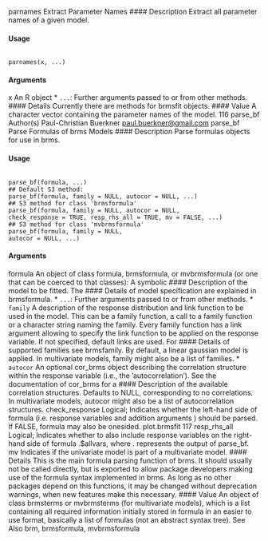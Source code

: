 
parnames Extract Parameter Names
#### Description 
Extract all parameter names of a given model.

#### Usage
<pre><code>
parnames(x, ...)
</code></pre>
#### Arguments

x An R object
* `` ... ``: Further arguments passed to or from other methods.
#### Details
Currently there are methods for brmsfit objects.
#### Value
A character vector containing the parameter names of the model.
116 parse_bf
Author(s)
Paul-Christian Buerkner <paul.buerkner@gmail.com>
parse_bf Parse Formulas of brms Models
#### Description 
Parse formulas objects for use in brms.

#### Usage
<pre><code>
parse_bf(formula, ...)
## Default S3 method:
parse_bf(formula, family = NULL, autocor = NULL, ...)
## S3 method for class 'brmsformula'
parse_bf(formula, family = NULL, autocor = NULL,
check_response = TRUE, resp_rhs_all = TRUE, mv = FALSE, ...)
## S3 method for class 'mvbrmsformula'
parse_bf(formula, family = NULL,
autocor = NULL, ...)
</code></pre>
#### Arguments

formula An object of class formula, brmsformula, or mvbrmsformula (or one that can
be coerced to that classes): A symbolic #### Description  of the model to be fitted.
The #### Details of model specification are explained in brmsformula.
* `` ... ``: Further arguments passed to or from other methods.
* `` family`` A description  of the response distribution and link function to be used in the
model. This can be a family function, a call to a family function or a character
string naming the family. Every family function has a link argument allowing to
specify the link function to be applied on the response variable. If not specified,
default links are used. For #### Details of supported families see brmsfamily. By
default, a linear gaussian model is applied. In multivariate models, family
might also be a list of families.
* ``autocor`` An optional cor_brms object describing the correlation structure within the response
variable (i.e., the ’autocorrelation’). See the documentation of cor_brms
for a #### Description  of the available correlation structures. Defaults to NULL, corresponding
to no correlations. In multivariate models, autocor might also be a
list of autocorrelation structures.
check_response Logical; Indicates whether the left-hand side of formula (i.e. response variables
and addition arguments
) should be parsed. If FALSE, formula may also be onesided.
plot.brmsfit 117
resp_rhs_all Logical; Indicates whether to also include response variables on the right-hand
side of formula .$allvars, where . represents the output of parse_bf.
mv Indicates if the univariate model is part of a multivariate model.
#### Details
This is the main formula parsing function of brms. It should usually not be called directly, but
is exported to allow package developers making use of the formula syntax implemented in brms.
As long as no other packages depend on this functions, it may be changed without deprecation
warnings, when new features make this necessary.
#### Value
An object of class brmsterms or mvbrmsterms (for multivariate models), which is a list containing
all required information initially stored in formula in an easier to use format, basically a list of
formulas (not an abstract syntax tree).
See Also
brm, brmsformula, mvbrmsformula
